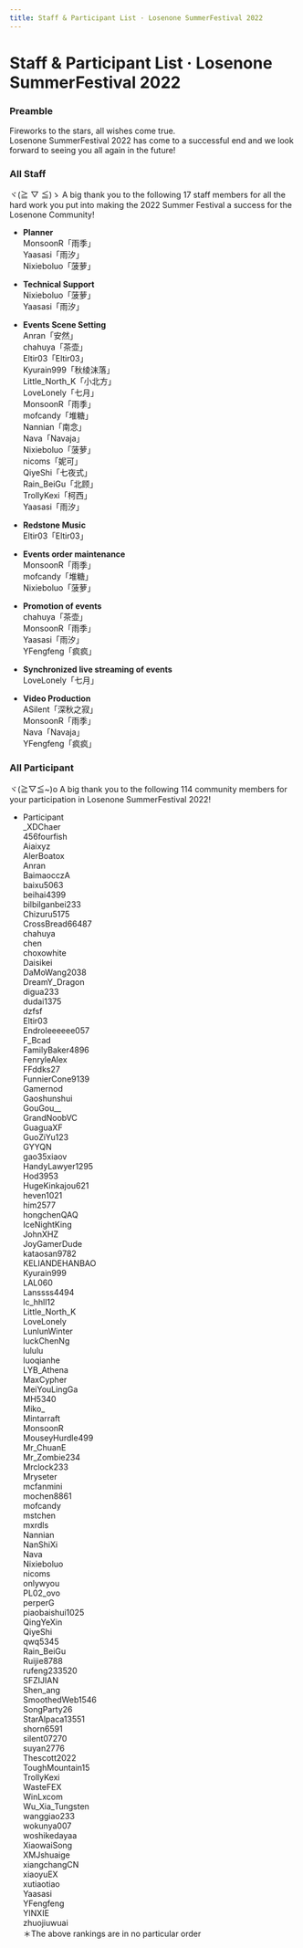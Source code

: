 ```yaml
---
title: Staff & Participant List · Losenone SummerFestival 2022
---
```




# Staff & Participant List · Losenone SummerFestival 2022


### Preamble

Fireworks to the stars, all wishes come true.\
Losenone SummerFestival 2022 has come to a successful end and we look forward to seeing you all again in the future!


### All Staff

<Callout emoji="⚡️">
  ヾ(≧ ▽ ≦)ゝ A big thank you to the following 17 staff members for all the hard work you put into making the 2022 Summer Festival a success for the Losenone Community!
</Callout>

- **Planner**\
MonsoonR「雨季」\
Yaasasi「雨汐」\
Nixieboluo「菠萝」

- **Technical Support**\
Nixieboluo「菠萝」\
Yaasasi「雨汐」

- **Events Scene Setting**\
Anran「安然」\
chahuya「茶壶」\
Eltir03「Eltir03」\
Kyurain999「秋绫沫落」\
Little&#95;North&#95;K「小北方」\
LoveLonely「七月」\
MonsoonR「雨季」\
mofcandy「堆糖」\
Nannian「南念」\
Nava「Navaja」\
Nixieboluo「菠萝」\
nicoms「妮可」\
QiyeShi「七夜式」\
Rain&#95;BeiGu「北顾」\
TrollyKexi「柯西」\
Yaasasi「雨汐」

- **Redstone Music**\
Eltir03「Eltir03」

- **Events order maintenance**\
MonsoonR「雨季」\
mofcandy「堆糖」\
Nixieboluo「菠萝」

- **Promotion of events**\
chahuya「茶壶」\
MonsoonR「雨季」\
Yaasasi「雨汐」\
YFengfeng「疯疯」

- **Synchronized live streaming of events**\
LoveLonely「七月」

- **Video Production**\
ASilent「深秋之寂」\
MonsoonR「雨季」\
Nava「Navaja」\
YFengfeng「疯疯」


### All Participant

<Callout emoji="⚡️">
  ヾ(≧▽≦&#126;)o A big thank you to the following 114 community members for your participation in Losenone SummerFestival 2022!
</Callout>

- Participant\
&#95;XDChaer\
456fourfish\
Aiaixyz\
AlerBoatox\
Anran\
BaimaocczA\
baixu5063\
beihai4399\
bilbilganbei233\
Chizuru5175\
CrossBread66487\
chahuya\
chen\
choxowhite\
Daisikei\
DaMoWang2038\
DreamY&#95;Dragon\
digua233\
dudai1375\
dzfsf\
Eltir03\
Endroleeeeee057\
F&#95;Bcad\
FamilyBaker4896\
FenryleAlex\
FFddks27\
FunnierCone9139\
Gamernod\
Gaoshunshui\
GouGou&#95;&#95;\
GrandNoobVC\
GuaguaXF\
GuoZiYu123\
GYYQN\
gao35xiaov\
HandyLawyer1295\
Hod3953\
HugeKinkajou621\
heven1021\
him2577\
hongchenQAQ\
IceNightKing\
JohnXHZ\
JoyGamerDude\
kataosan9782\
KELIANDEHANBAO\
Kyurain999\
LAL060\
Lanssss4494\
lc&#95;hhll12\
Little&#95;North&#95;K\
LoveLonely\
LunlunWinter\
luckChenNg\
lululu\
luoqianhe\
LYB&#95;Athena\
MaxCypher\
MeiYouLingGa\
MH5340\
Miko&#95;\
Mintarraft\
MonsoonR\
MouseyHurdle499\
Mr&#95;ChuanE\
Mr&#95;Zombie234\
Mrclock233\
Mryseter\
mcfanmini\
mochen8861\
mofcandy\
mstchen\
mxrdls\
Nannian\
NanShiXi\
Nava\
Nixieboluo\
nicoms\
onlywyou\
PL02&#95;ovo\
perperG\
piaobaishui1025\
QingYeXin\
QiyeShi\
qwq5345\
Rain&#95;BeiGu\
Ruijie8788\
rufeng233520\
SFZIJIAN\
Shen&#95;ang\
SmoothedWeb1546\
SongParty26\
StarAlpaca13551\
shorn6591\
silent07270\
suyan2776\
Thescott2022\
ToughMountain15\
TrollyKexi\
WasteFEX\
WinLxcom\
Wu&#95;Xia&#95;Tungsten\
wanggiao233\
wokunya007\
woshikedayaa\
XiaowaiSong\
XMJshuaige\
xiangchangCN\
xiaoyuEX\
xutiaotiao\
Yaasasi\
YFengfeng\
YINXIE\
zhuojiuwuai\
＊The above rankings are in no particular order